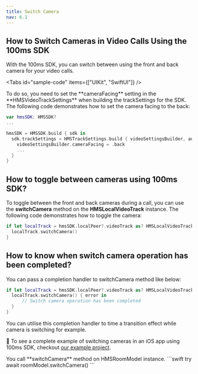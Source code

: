 ```yaml
---
title: Switch Camera
nav: 6.1
---
```


## How to Switch Cameras in Video Calls Using the 100ms SDK

With the 100ms SDK, you can switch between using the front and back camera for your video calls.

<Tabs
  id="sample-code"
  items={["UIKit", "SwiftUI"]}
/>

<Tab id='sample-code-0'>
To do so, you need to set the **cameraFacing** setting in the **HMSVideoTrackSettings** when building the trackSettings for the SDK. The following code demonstrates how to set the camera facing to the back:

```swift
var hmsSDK: HMSSDK?
...

hmsSDK = HMSSDK.build { sdk in
  sdk.trackSettings = HMSTrackSettings.build { videoSettingsBuilder, audioSettingsBuilder in
    videoSettingsBuilder.cameraFacing = .back
    ...
  }
}
```

## How to toggle between cameras using 100ms SDK?

To toggle between the front and back cameras during a call, you can use the **switchCamera** method on the **HMSLocalVideoTrack** instance. The following code demonstrates how to toggle the camera:

```swift
if let localTrack = hmsSDK.localPeer?.videoTrack as? HMSLocalVideoTrack {
  localTrack.switchCamera()
}
```

## How to know when switch camera operation has been completed?

You can pass a completion handler to switchCamera method like below:

```swift
if let localTrack = hmsSDK.localPeer?.videoTrack as? HMSLocalVideoTrack {
  localTrack.switchCamera() { error in
      // Switch camera operation has been completed
  }
}
```

You can utilise this completion handler to time a transition effect while camera is switching for example.

👀 To see a complete example of switching cameras in an iOS app using 100ms SDK, checkout [our example project](https://github.com/100mslive/100ms-ios-sdk/tree/main/Example).
</Tab>

<Tab id='sample-code-1'>
You call **switchCamera** method on HMSRoomModel instance.
```swift
try await roomModel.switchCamera()
```
</Tab>
